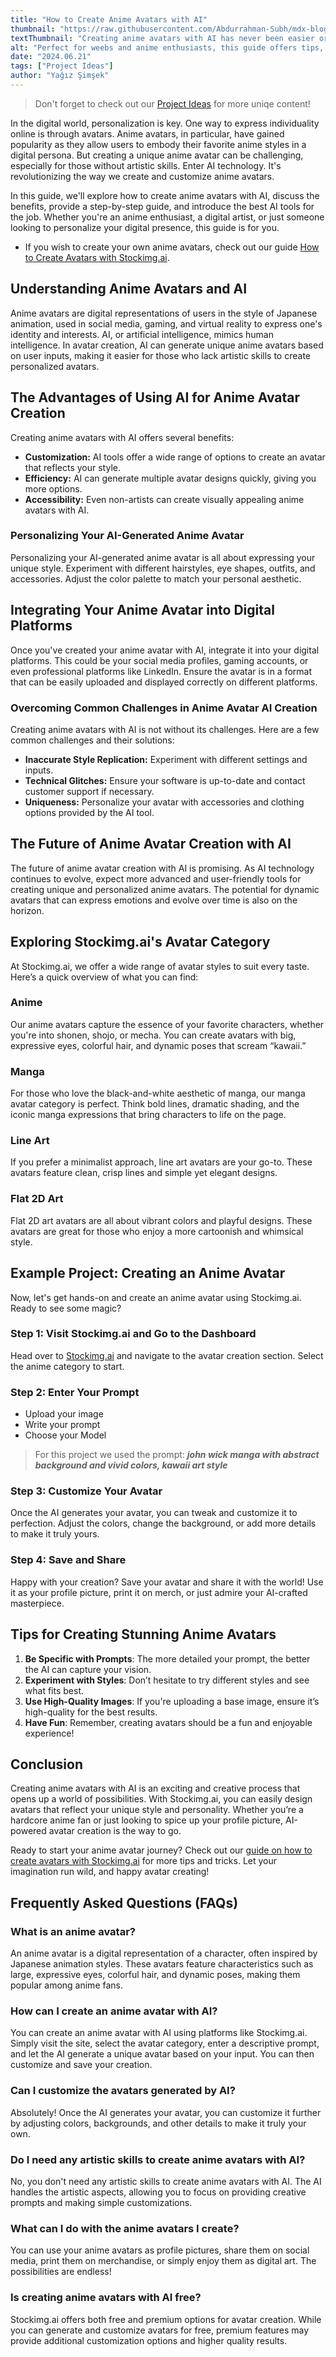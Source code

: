 ```yaml
---
title: "How to Create Anime Avatars with AI"
thumbnail: "https://raw.githubusercontent.com/Abdurrahman-Subh/mdx-blog/main/images/jwick-manga.png"
textThumbnail: "Creating anime avatars with AI has never been easier or more fun! In this blog post, we dive into the exciting world of AI-powered avatar creation using Stockimg.ai. We explore various avatar styles, including anime, manga, line art, and flat 2D art, and walk you through an example project to create a magnificant avatar!"
alt: "Perfect for weebs and anime enthusiasts, this guide offers tips, customization options, and a link to a comprehensive guide on avatar creation. Discover how AI can bring your creative visions to life effortlessly!"
date: "2024.06.21"
tags: ["Project Ideas"]
author: "Yağız Şimşek"
---
```


<CustomImage
    src="https://raw.githubusercontent.com/Abdurrahman-Subh/mdx-blog/main/images/jwick-manga.png"
    alt="john wick uWu"
/>

> Don't forget to check out our [Project Ideas](https://stockimg.ai/blog/project-ideas/) for more uniqe content!

In the digital world, personalization is key. One way to express individuality online is through avatars. Anime avatars, in particular, have gained popularity as they allow users to embody their favorite anime styles in a digital persona. But creating a unique anime avatar can be challenging, especially for those without artistic skills. Enter AI technology. It's revolutionizing the way we create and customize anime avatars.

In this guide, we'll explore how to create anime avatars with AI, discuss the benefits, provide a step-by-step guide, and introduce the best AI tools for the job. Whether you're an anime enthusiast, a digital artist, or just someone looking to personalize your digital presence, this guide is for you.

- If you wish to create your own anime avatars, check out our guide [How to Create Avatars with Stockimg.ai](https://stockimg.ai/blog/guide/stockimg-avatar-guide).

## Understanding Anime Avatars and AI

Anime avatars are digital representations of users in the style of Japanese animation, used in social media, gaming, and virtual reality to express one's identity and interests. AI, or artificial intelligence, mimics human intelligence. In avatar creation, AI can generate unique anime avatars based on user inputs, making it easier for those who lack artistic skills to create personalized avatars.

## The Advantages of Using AI for Anime Avatar Creation

Creating anime avatars with AI offers several benefits:

- **Customization:** AI tools offer a wide range of options to create an avatar that reflects your style.
- **Efficiency:** AI can generate multiple avatar designs quickly, giving you more options.
- **Accessibility:** Even non-artists can create visually appealing anime avatars with AI.

### Personalizing Your AI-Generated Anime Avatar

Personalizing your AI-generated anime avatar is all about expressing your unique style. Experiment with different hairstyles, eye shapes, outfits, and accessories. Adjust the color palette to match your personal aesthetic.

## Integrating Your Anime Avatar into Digital Platforms
Once you've created your anime avatar with AI, integrate it into your digital platforms. This could be your social media profiles, gaming accounts, or even professional platforms like LinkedIn. Ensure the avatar is in a format that can be easily uploaded and displayed correctly on different platforms.

### Overcoming Common Challenges in Anime Avatar AI Creation

Creating anime avatars with AI is not without its challenges. Here are a few common challenges and their solutions:

- **Inaccurate Style Replication:** Experiment with different settings and inputs.
- **Technical Glitches:** Ensure your software is up-to-date and contact customer support if necessary.
- **Uniqueness:** Personalize your avatar with accessories and clothing options provided by the AI tool.

## The Future of Anime Avatar Creation with AI

The future of anime avatar creation with AI is promising. As AI technology continues to evolve, expect more advanced and user-friendly tools for creating unique and personalized anime avatars. The potential for dynamic avatars that can express emotions and evolve over time is also on the horizon.

## Exploring Stockimg.ai's Avatar Category

At Stockimg.ai, we offer a wide range of avatar styles to suit every taste. Here’s a quick overview of what you can find:

### Anime

<CustomImage
    src="https://media.stockimg.ai/image/_-kcPkY65ZFQ.png"
    alt="jelly anime girl"
/>


Our anime avatars capture the essence of your favorite characters, whether you're into shonen, shojo, or mecha. You can create avatars with big, expressive eyes, colorful hair, and dynamic poses that scream “kawaii.”

### Manga

<CustomImage
    src="https://media.stockimg.ai/image/t2PPxrlwTT3L.png"
    alt="two students walking"
/>

For those who love the black-and-white aesthetic of manga, our manga avatar category is perfect. Think bold lines, dramatic shading, and the iconic manga expressions that bring characters to life on the page.

### Line Art

<CustomImage
    src="https://media.stockimg.ai/image/y_oZSs5YfJVO.png"
    alt="illustration line art cyclist woman curls helmet front total eyes"
/>

If you prefer a minimalist approach, line art avatars are your go-to. These avatars feature clean, crisp lines and simple yet elegant designs.

### Flat 2D Art

<CustomImage
    src="https://media.stockimg.ai/image/SipxB74xG6F1.png"
    alt="flat 2d arts"
/>

Flat 2D art avatars are all about vibrant colors and playful designs. These avatars are great for those who enjoy a more cartoonish and whimsical style.

## Example Project: Creating an Anime Avatar

<CustomImage
    src="https://raw.githubusercontent.com/Abdurrahman-Subh/mdx-blog/main/images/jwick-manga.png"
    alt="an example logo"
/>

Now, let's get hands-on and create an anime avatar using Stockimg.ai. Ready to see some magic?

### Step 1: Visit Stockimg.ai and Go to the Dashboard

<CustomImage
    src="https://raw.githubusercontent.com/Abdurrahman-Subh/mdx-blog/main/images/stockimg-dashboard.png"
    alt="stockimg dashboard"
/>

Head over to [Stockimg.ai](https://stockimg.ai) and navigate to the avatar creation section. Select the anime category to start.

### Step 2: Enter Your Prompt

<CustomImage
    src="https://raw.githubusercontent.com/Abdurrahman-Subh/mdx-blog/main/images/stockimg-avatar-category.png"
    alt="stockimg avatar create"
/>

- Upload your image
- Write your prompt
- Choose your Model

> For this project we used the prompt: ***john wick manga with abstract background and vivid colors, kawaii art style***

### Step 3: Customize Your Avatar

<CustomImage
    src="https://raw.githubusercontent.com/Abdurrahman-Subh/mdx-blog/main/images/stockimg-create-avatar.gif"
    alt="customizing avatar"
/>

Once the AI generates your avatar, you can tweak and customize it to perfection. Adjust the colors, change the background, or add more details to make it truly yours.

### Step 4: Save and Share

<CustomImage
    src="https://raw.githubusercontent.com/Abdurrahman-Subh/mdx-blog/main/images/stockimg-download-avatar.gif"
    alt="saving avatar"
/>

Happy with your creation? Save your avatar and share it with the world! Use it as your profile picture, print it on merch, or just admire your AI-crafted masterpiece.

## Tips for Creating Stunning Anime Avatars

1. **Be Specific with Prompts**: The more detailed your prompt, the better the AI can capture your vision.
2. **Experiment with Styles**: Don’t hesitate to try different styles and see what fits best.
3. **Use High-Quality Images**: If you're uploading a base image, ensure it’s high-quality for the best results.
4. **Have Fun**: Remember, creating avatars should be a fun and enjoyable experience!

## Conclusion

Creating anime avatars with AI is an exciting and creative process that opens up a world of possibilities. With Stockimg.ai, you can easily design avatars that reflect your unique style and personality. Whether you’re a hardcore anime fan or just looking to spice up your profile picture, AI-powered avatar creation is the way to go.

Ready to start your anime avatar journey? Check out our [guide on how to create avatars with Stockimg.ai](https://stockimg.ai/blog/guide/how-to-create-avatars-with-stockimg) for more tips and tricks. Let your imagination run wild, and happy avatar creating!

## Frequently Asked Questions (FAQs)

### What is an anime avatar?

An anime avatar is a digital representation of a character, often inspired by Japanese animation styles. These avatars feature characteristics such as large, expressive eyes, colorful hair, and dynamic poses, making them popular among anime fans.

### How can I create an anime avatar with AI?

You can create an anime avatar with AI using platforms like Stockimg.ai. Simply visit the site, select the avatar category, enter a descriptive prompt, and let the AI generate a unique avatar based on your input. You can then customize and save your creation.

### Can I customize the avatars generated by AI?

Absolutely! Once the AI generates your avatar, you can customize it further by adjusting colors, backgrounds, and other details to make it truly your own.

### Do I need any artistic skills to create anime avatars with AI?

No, you don't need any artistic skills to create anime avatars with AI. The AI handles the artistic aspects, allowing you to focus on providing creative prompts and making simple customizations.

### What can I do with the anime avatars I create?

You can use your anime avatars as profile pictures, share them on social media, print them on merchandise, or simply enjoy them as digital art. The possibilities are endless!

### Is creating anime avatars with AI free?

Stockimg.ai offers both free and premium options for avatar creation. While you can generate and customize avatars for free, premium features may provide additional customization options and higher quality results.